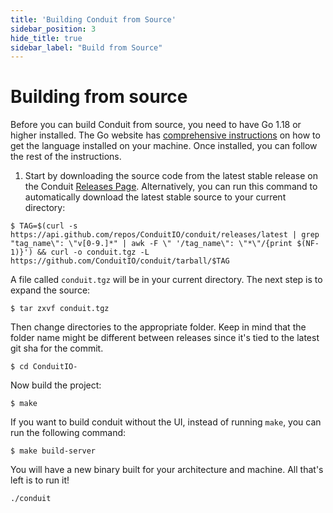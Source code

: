 ```yaml
---
title: 'Building Conduit from Source'
sidebar_position: 3
hide_title: true
sidebar_label: "Build from Source"
---
```


# Building from source

Before you can build Conduit from source, you need to have Go 1.18 or higher installed. The Go website has [comprehensive instructions](https://go.dev/doc/install) on how to get the language installed on your machine. Once installed, you can follow the rest of the instructions.

1. Start by downloading the source code from the latest stable release on the Conduit [Releases Page](https://github.com/ConduitIO/conduit/releases/latest). Alternatively, you can run this command to automatically download the latest stable source to your current directory:

```shell
$ TAG=$(curl -s https://api.github.com/repos/ConduitIO/conduit/releases/latest | grep "tag_name\": \"v[0-9.]*" | awk -F \" '/tag_name\": \"*\"/{print $(NF-1)}') && curl -o conduit.tgz -L https://github.com/ConduitIO/conduit/tarball/$TAG
```

A file called `conduit.tgz` will be in your current directory. The next step is to expand the source:

```shell
$ tar zxvf conduit.tgz
```

Then change directories to the appropriate folder. Keep in mind that the folder name might be different between releases since it's tied to the latest git sha for the commit.

```shell
$ cd ConduitIO-
```

Now build the project:

```shell
$ make
```

If you want to build conduit without the UI, instead of running `make`, you can run the following command:

```shell
$ make build-server
```

You will have a new binary built for your architecture and machine. All that's left is to run it!

```shell
./conduit
```
